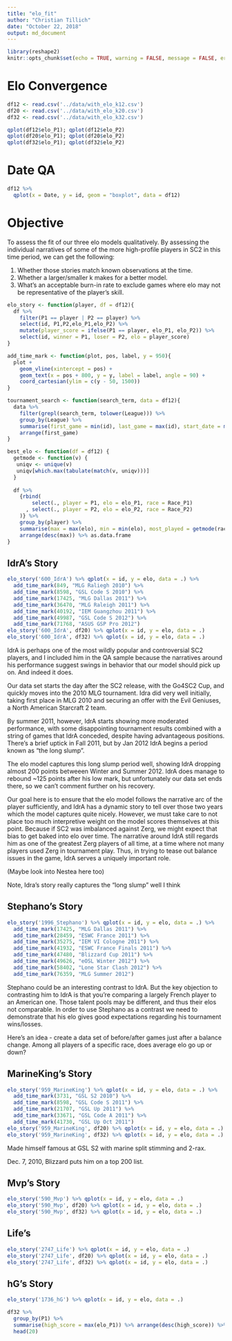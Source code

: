```yaml
---
title: "elo_fit"
author: "Christian Tillich"
date: "October 22, 2018"
output: md_document
---
```


```r
library(reshape2)
knitr::opts_chunk$set(echo = TRUE, warning = FALSE, message = FALSE, error = FALSE)
```

# Elo Convergence

```r
df12 <- read.csv('../data/with_elo_k12.csv')
df20 <- read.csv('../data/with_elo_k20.csv')
df32 <- read.csv('../data/with_elo_k32.csv')

qplot(df12$elo_P1); qplot(df12$elo_P2)
qplot(df20$elo_P1); qplot(df20$elo_P2)
qplot(df32$elo_P1); qplot(df32$elo_P2)
```

# Date QA

```r
df12 %>% 
  qplot(x = Date, y = id, geom = "boxplot", data = df12)
```


# Objective

To assess the fit of our three elo models qualitatively. By assessing the individual narratives of some of the more high-profile players in SC2 in this time period, we can get the following:

1) Whether those stories match known observations at the time. 
2) Whether a larger/smaller k makes for a better model. 
3) What's an acceptable burn-in rate to exclude games where elo may not be representative of the player's skill. 



```r
elo_story <- function(player, df = df12){
  df %>% 
    filter(P1 == player | P2 == player) %>% 
    select(id, P1,P2,elo_P1,elo_P2) %>% 
    mutate(player_score = ifelse(P1 == player, elo_P1, elo_P2)) %>%
    select(id, winner = P1, loser = P2, elo = player_score)
}

add_time_mark <- function(plot, pos, label, y = 950){
  plot +
    geom_vline(xintercept = pos) + 
    geom_text(x = pos + 800, y = y, label = label, angle = 90) + 
    coord_cartesian(ylim = c(y - 50, 1500))
}

tournament_search <- function(search_term, data = df12){
  data %>%
    filter(grepl(search_term, tolower(League))) %>%
    group_by(League) %>%
    summarise(first_game = min(id), last_game = max(id), start_date = min(Date), end_date = max(Date)) %>% 
    arrange(first_game)
}

best_elo <- function(df = df12) {
  getmode <- function(v) {
   uniqv <- unique(v)
   uniqv[which.max(tabulate(match(v, uniqv)))]
  }
  
  df %>% 
    {rbind(
        select(., player = P1, elo = elo_P1, race = Race_P1)
      , select(., player = P2, elo = elo_P2, race = Race_P2)
    )} %>% 
    group_by(player) %>% 
    summarise(max = max(elo), min = min(elo), most_played = getmode(race), count = n()) %>% 
    arrange(desc(max)) %>% as.data.frame
}
```


## IdrA's Story

```r
elo_story('600_IdrA') %>% qplot(x = id, y = elo, data = .) %>% 
  add_time_mark(849, "MLG Raliegh 2010") %>%
  add_time_mark(8598, "GSL Code S 2010") %>%
  add_time_mark(17425, "MLG Dallas 2011") %>%
  add_time_mark(36470, "MLG Raleigh 2011") %>%
  add_time_mark(40192, "IEM Guangzhou 2011") %>%
  add_time_mark(49987, "GSL Code S 2012") %>%
  add_time_mark(71768, "ASUS GSP Pro 2012")
elo_story('600_IdrA', df20) %>% qplot(x = id, y = elo, data = .)
elo_story('600_IdrA', df32) %>% qplot(x = id, y = elo, data = .)
```

IdrA is perhaps one of the most wildly popular and controversial SC2 players, 
and I included him in the QA sample because the narratives around his performance
suggest swings in behavior that our model should pick up on. And indeed it does.

Our data set starts the day after the SC2 release, with the Go4SC2 Cup, and quickly
moves into the 2010 MLG tournament. Idra did very well initially, taking 
first place in MLG 2010 and securing an offer with the Evil Geniuses, a North
American Starcraft 2 team. 

By summer 2011, however, IdrA starts showing more moderated performance, with 
some disappointing tournament results combined with a string of games that IdrA
conceded, despite having advantageous positions. There's a brief uptick in 
Fall 2011, but by Jan 2012 IdrA begins a period known as "the long slump".

The elo model captures this long slump period well, showing IdrA dropping almost
200 points betweeen Winter and Summer 2012. IdrA does manage to rebound ~125 
points after his low mark, but unfortunately our data set ends there, so we can't
comment further on his recovery. 

Our goal here is to ensure that the elo model follows the narrative arc of the 
player sufficiently, and IdrA has a dynamic story to tell over those two years
which the model captures quite nicely. However, we must take care to not place
too much interpretive weight on the model scores themselves at this point. Because
if SC2 was imbalanced against Zerg, we might expect that bias to get baked into elo 
over time. The narrative around IdrA still regards him as one of the greatest 
Zerg players of all time, at a time where not many players used Zerg in tournament
play. Thus, in trying to tease out balance issues in the game, IdrA serves a 
uniquely important role. 

(Maybe look into Nestea here too)


Note, Idra's story really captures the "long slump" well I think [](https://liquipedia.net/starcraft2/IdrA)


## Stephano's Story

```r
elo_story('1996_Stephano') %>% qplot(x = id, y = elo, data = .) %>%
  add_time_mark(17425, "MLG Dallas 2011") %>%
  add_time_mark(28459, "ESWC France 2011") %>%
  add_time_mark(35275, "IEM VI Cologne 2011") %>%
  add_time_mark(41932, "ESWC France Finals 2011") %>%
  add_time_mark(47480, "Blizzard Cup 2011") %>%
  add_time_mark(49626, "eOSL Winter 2012") %>%
  add_time_mark(58402, "Lone Star Clash 2012") %>%
  add_time_mark(76359, "MLG Summer 2012")
```


Stephano could be an interesting contrast to IdrA. But the key objection to contrasting him to IdrA is that you're comparing a largely French player to an American one. Those talent pools may be different, and thus their elos not comparable. In order to use Stephano as a contrast we need to demonstrate that his elo gives good expectations regarding his tournament wins/losses. 

Here's an idea - create a data set of before/after games just after a balance change. Among all players of a specific race, does average elo go up or down?


## MarineKing's Story

```r
elo_story('959_MarineKing') %>% qplot(x = id, y = elo, data = .) %>% 
  add_time_mark(3731, "GSL S2 2010") %>%
  add_time_mark(8598, "GSL Code S 2011") %>%
  add_time_mark(21707, "GSL Up 2011") %>%
  add_time_mark(33671, "GSL Code A 2011") %>%
  add_time_mark(41730, "GSL Up Oct 2011")
elo_story('959_MarineKing', df20) %>% qplot(x = id, y = elo, data = .)
elo_story('959_MarineKing', df32) %>% qplot(x = id, y = elo, data = .)
```

Made himself famous at GSL S2 with marine split stimming and 2-rax. 

Dec. 7, 2010, Blizzard puts him on a top 200 list. 


## Mvp's Story

```r
elo_story('590_Mvp') %>% qplot(x = id, y = elo, data = .)
elo_story('590_Mvp', df20) %>% qplot(x = id, y = elo, data = .)
elo_story('590_Mvp', df32) %>% qplot(x = id, y = elo, data = .)
```

## Life's

```r
elo_story('2747_Life') %>% qplot(x = id, y = elo, data = .)
elo_story('2747_Life', df20) %>% qplot(x = id, y = elo, data = .)
elo_story('2747_Life', df32) %>% qplot(x = id, y = elo, data = .)
```

## hG's Story

```r
elo_story('1736_hG') %>% qplot(x = id, y = elo, data = .)
```



```r
df32 %>% 
  group_by(P1) %>% 
  summarise(high_score = max(elo_P1)) %>% arrange(desc(high_score)) %>% 
  head(20)
```